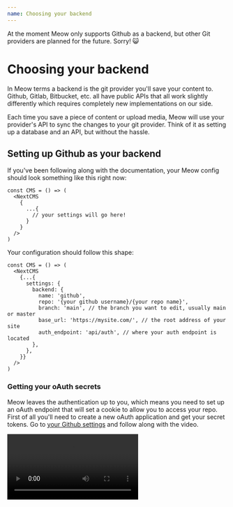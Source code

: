 ```yaml
---
name: Choosing your backend
---
```


<Note>

At the moment Meow only supports Github as a backend, but other Git providers are planned for the future. Sorry! 😺

</Note>

# Choosing your backend

In Meow terms a backend is the git provider you'll save your content to. Github, Gitlab, Bitbucket, etc. all have public APIs that all work slightly differently which requires completely new implementations on our side.

Each time you save a piece of content or upload media, Meow will use your provider's API to sync the changes to your git provider. Think of it as setting up a database and an API, but without the hassle.

## Setting up Github as your backend

If you've been following along with the documentation, your Meow config should look something like this right now:

```tsx
const CMS = () => (
  <NextCMS
    {
      ...{
        // your settings will go here!
      }
    }
  />
)
```

Your configuration should follow this shape:

```tsx
const CMS = () => (
  <NextCMS
    {...{
      settings: {
        backend: {
          name: 'github',
          repo: '{your github username}/{your repo name}',
          branch: 'main', // the branch you want to edit, usually main or master
          base_url: 'https://mysite.com/', // the root address of your site
          auth_endpoint: 'api/auth', // where your auth endpoint is located
        },
      },
    }}
  />
)
```

### Getting your oAuth secrets

Meow leaves the authentication up to you, which means you need to set up an oAuth endpoint that will set a cookie to allow you to access your repo. First of all you'll need to create a new oAuth application and get your secret tokens. Go to [your Github settings](https://github.com/settings/profile) and follow along with the video.

<Video src="/images/screen-recording-2023-03-11-at-135222.mov" />

Then you'll want to add both of these secrets to your `.env` file:

```plain
OAUTH_GITHUB_CLIENT_ID={your github client id}
OAUTH_GITHUB_CLIENT_SECRET={your github client secret}
```

### Create your endpoints

<Note>

The endpoints here are specific to Next.js, but the logic should be exactly the same for any other API framework. The only difference will be how you get certain headers.

If you're having trouble [open an issue on Github](https://github.com/creativiii/meow-cms/issues/new) and we'll add it to the docs.

</Note>

First create a config file for your oAuth, this file will tell our endpoints where to login on Github's side.:

```javascript
// lib/config.ts

export const config = (provider: "github") => ({
  client: {
    id: client[provider].id as string,
    secret: client[provider].secret as string,
  },
  auth: {
    tokenHost: auth[provider].tokenHost,
    tokenPath: auth[provider].tokenPath,
    authorizePath: auth[provider].authorizePath,
  },
});

const auth = {
  github: {
    tokenHost: "https://github.com",
    tokenPath: "/login/oauth/access_token",
    authorizePath: "/login/oauth/authorize",
  },
};

const client = {
  github: {
    id: process.env.OAUTH_GITHUB_CLIENT_ID,
    secret: process.env.OAUTH_GITHUB_CLIENT_SECRET,
  },
};
```

Then we'll create our endpoints. For this we'll use an external dependency:

```plain
npm install simple-oauth2
```

Then create the auth endpoint, this will generate your Github login link and send you to it:

```javascript
// pages/api/auth.ts

import { AuthorizationCode } from "simple-oauth2";
import { randomBytes } from "crypto";
import { config } from "../../lib/config";
import { NextApiRequest, NextApiResponse } from "next";

export const randomString = () => randomBytes(4).toString("hex");

const auth = async (req: NextApiRequest, res: NextApiResponse) => {
  const { host } = req.headers;
  const url = new URL(`https://${host}/${req.url}`);
  const urlParams = url.searchParams;
  const provider = urlParams.get("provider") as "github";

  const client = new AuthorizationCode(config(provider));

  console.log("host", host);
  console.log("provider", provider);

  const authorizationUri = client.authorizeURL({
    redirect_uri: `https://${host}/api/callback?provider=${provider}`,
    scope: "repo,user",
    state: randomString(),
  });

  res.writeHead(301, { Location: authorizationUri });
  res.end();
};

export default auth;

```

Then you'll need to set up your callback endpoint, this one will receive the token from Github and send it back to Meow:

```javascript
// pages/api/callback.ts

import { NextApiRequest, NextApiResponse } from 'next'
import { AuthorizationCode } from 'simple-oauth2'
import { config } from '../../lib/config'

const callback = async (req: NextApiRequest, res: NextApiResponse) => {
  const { host } = req.headers
  const url = new URL(`https://${host}/${req.url}`)
  const urlParams = url.searchParams
  const code = urlParams.get('code') as string

  const provider = urlParams.get('provider') as 'github' | 'gitlab'
  const client = new AuthorizationCode(config(provider))
  const tokenParams = {
    code,
    redirect_uri: `https://${host}/api/callback?provider=${provider}`,
  }

  try {
    const accessToken = await client.getToken(tokenParams)
    const token = accessToken.token['access_token']

    res.statusCode = 200

    res.setHeader('Content-Type', 'text/html')
    res.end(`
        <script type="text/javascript">
          if (window.opener) {
              window.opener.postMessage('${JSON.stringify({
                token,
                provider,
              })}', "*");
          }
          window.close();
        </script>
    `)
  } catch (e) {
    res.statusCode = 200
    res.end(renderBody('error', e))
  }
}

function renderBody(status: string, content: any) {
  return `
    <script>
        event.source.postMessage(
            'authorization:${content.provider}:${status}:${JSON.stringify(
    content
  )}',
            message.origin
        );
    </script>
  `
}

export default callback

```

Once these two endpoints are in place you should be able to visit your CMS page
